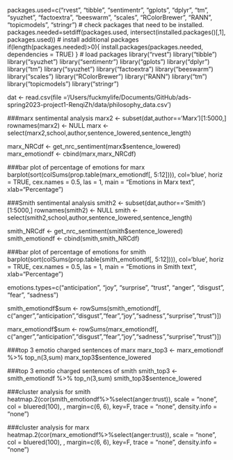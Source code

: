 packages.used=c("rvest", "tibble", 
                "sentimentr", "gplots", "dplyr",
                "tm", "syuzhet", "factoextra", 
                "beeswarm", "scales", "RColorBrewer",
                "RANN", "topicmodels", "stringr")
# check packages that need to be installed.
packages.needed=setdiff(packages.used, 
                        intersect(installed.packages()[,1], 
                                  packages.used))
# install additional packages
if(length(packages.needed)>0){
  install.packages(packages.needed, dependencies = TRUE)
}
# load packages
library("rvest")
library("tibble")
library("syuzhet")
library("sentimentr")
library("gplots")
library("dplyr")
library("tm")
library("syuzhet")
library("factoextra")
library("beeswarm")
library("scales")
library("RColorBrewer")
library("RANN")
library("tm")
library("topicmodels")
library("stringr")

dat <- read.csv(file ='/Users/fuckmylife/Documents/GitHub/ads-spring2023-project1-RenqiZh/data/philosophy_data.csv')

###marx sentimental analysis
marx2 <- subset(dat,author=='Marx')[1:5000,]
rownames(marx2) <- NULL
marx <- select(marx2,school,author,sentence_lowered,sentence_length)

marx_NRCdf <- get_nrc_sentiment(marx$sentence_lowered)
marx_emotiondf <- cbind(marx,marx_NRCdf)

###bar plot of percentage of emotions for marx
barplot(sort(colSums(prop.table(marx_emotiondf[, 5:12]))), 
  col='blue',
  horiz = TRUE,
  cex.names = 0.5,
  las = 1,
  main = "Emotions in Marx text", 
  xlab="Percentage")
  
###Smith sentimental analysis
smith2 <- subset(dat,author=='Smith')[1:5000,]
rownames(smith2) <- NULL
smith <- select(smith2,school,author,sentence_lowered,sentence_length)

smith_NRCdf <- get_nrc_sentiment(smith$sentence_lowered)
smith_emotiondf <- cbind(smith,smith_NRCdf)

###bar plot of percentage of emotions for smith
barplot(sort(colSums(prop.table(smith_emotiondf[, 5:12]))), 
  col='blue',
  horiz = TRUE,
  cex.names = 0.5,
  las = 1,
  main = "Emotions in Smith text", 
  xlab="Percentage")
  
emotions.types=c("anticipation", "joy", "surprise", "trust",
                 "anger", "disgust", "fear", "sadness")

smith_emotiondf$sum <- rowSums(smith_emotiondf[, c("anger","anticipation","disgust","fear","joy","sadness","surprise","trust")])

marx_emotiondf$sum <- rowSums(marx_emotiondf[, c("anger","anticipation","disgust","fear","joy","sadness","surprise","trust")])

###top 3 emotio charged sentences of marx
marx_top3 <- marx_emotiondf %>% top_n(3,sum)
marx_top3$sentence_lowered

###top 3 emotio charged sentences of smith
smith_top3 <- smith_emotiondf %>% top_n(3,sum)
smith_top3$sentence_lowered


###cluster analysis for smith
heatmap.2(cor(smith_emotiondf%>%select(anger:trust)), 
          scale = "none", 
          col = bluered(100), , margin=c(6, 6), key=F,
          trace = "none", density.info = "none")

###cluster analysis for marx
heatmap.2(cor(marx_emotiondf%>%select(anger:trust)), 
          scale = "none", 
          col = bluered(100), , margin=c(6, 6), key=F,
          trace = "none", density.info = "none")

